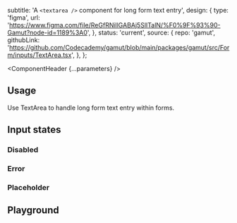 


  subtitle: 'A `<textarea />` component for long form text entry',
  design: {
    type: 'figma',
    url: 'https://www.figma.com/file/ReGfRNillGABAj5SlITalN/%F0%9F%93%90-Gamut?node-id=1189%3A0',
  },
  status: 'current',
  source: {
    repo: 'gamut',
    githubLink:
      'https://github.com/Codecademy/gamut/blob/main/packages/gamut/src/Form/inputs/TextArea.tsx',
  },
};

<Meta of={TextAreaStories} />

<ComponentHeader {...parameters} />

## Usage

Use TextArea to handle long form text entry within forms.

## Input states

### Disabled

<Canvas of={TextAreaStories.Disabled} />

### Error

<Canvas of={TextAreaStories.Error} />

### Placeholder

<Canvas of={TextAreaStories.Placeholder} />

## Playground

<Canvas sourceState="shown" of={TextAreaStories.Default} />

<Controls />
